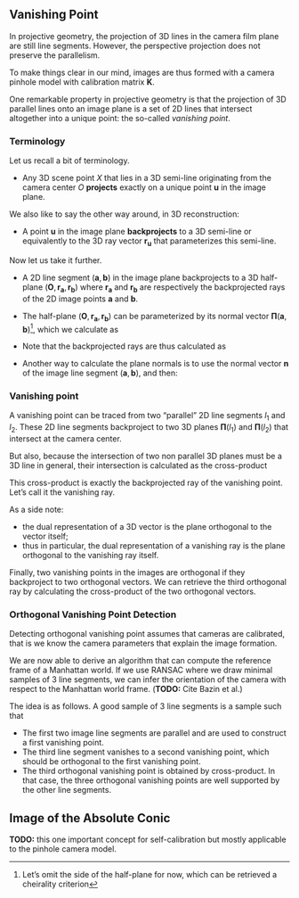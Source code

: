## Vanishing Point

In projective geometry, the projection of 3D lines in the camera film plane are
still line segments. However, the perspective projection does not preserve the
parallelism.

To make things clear in our mind, images are thus formed with a camera pinhole
model with calibration matrix $\mathbf{K}$.

One remarkable property in projective geometry is that the projection of 3D
parallel lines onto an image plane is a set of 2D lines that intersect
altogether into a unique point: the so-called *vanishing point*.

### Terminology

Let us recall a bit of terminology.

- Any 3D scene point $X$ that lies in a 3D semi-line originating from the camera
  center $O$ **projects** exactly on a unique point $\mathbf{u}$ in the image
  plane.

We also like to say the other way around, in 3D reconstruction:

- A point $\mathbf{u}$ in the image plane **backprojects** to a 3D semi-line or
  equivalently to the 3D ray vector $\mathbf{r}_\mathbf{u}$ that parameterizes
  this semi-line.

Now let us take it further.

- A 2D line segment $(\mathbf{a}, \mathbf{b})$ in the image plane backprojects to
  a 3D half-plane $(\mathbf{O}, \mathbf{r}_\mathbf{a}, \mathbf{r}_\mathbf{b})$
  where $\mathbf{r}_\mathbf{a}$ and $\mathbf{r}_\mathbf{b}$ are respectively the
  backprojected rays of the 2D image points $\mathbf{a}$ and $\mathbf{b}$.

- The half-plane $(\mathbf{O}, \mathbf{r}_\mathbf{a}, \mathbf{r}_\mathbf{b})$
  can be parameterized by its normal vector $\mathbf{\Pi}(\mathbf{a},
  \mathbf{b})$^[Let's omit the side of the half-plane for now, which can be
  retrieved a cheirality criterion], which we calculate as

  \begin{equation}
  \mathbf{\Pi}(\mathbf{a}, \mathbf{b}) =
    \mathbf{r}_\mathbf{a} \times \mathbf{r}_\mathbf{b}.
  \end{equation}

- Note that the backprojected rays are thus calculated as

  \begin{align*}
    \mathbf{r}_\mathbf{a} &= \mathbf{K}^{-1} \mathbf{a} \\
    %
    \mathbf{r}_\mathbf{b} &= \mathbf{K}^{-1} \mathbf{b}.
  \end{align*}

- Another way to calculate the plane normals is to use the normal vector
  $\mathbf{n}$ of the image line segment $(\mathbf{a}, \mathbf{b})$, and then:

  \begin{equation}
  \mathbf{\Pi}(\mathbf{a}, \mathbf{b}) =
    \mathbf{K}^T \mathbf{n}.
  \end{equation}

### Vanishing point

A vanishing point can be traced from two "parallel" 2D line segments $l_1$ and
$l_2$. These 2D line segments backproject to two 3D planes $\mathbf{\Pi}(l_1)$
and $\mathbf{\Pi}(l_2)$ that intersect at the camera center.

But also, because the intersection of two non parallel 3D planes must be a 3D
line in general, their intersection is calculated as the cross-product

  \begin{equation}
    \mathbf{\Pi}(l_1) \times \mathbf{\Pi}(l_2).
  \end{equation}

This cross-product is exactly the backprojected ray of the vanishing point.
Let's call it the vanishing ray.

As a side note:

- the dual representation of a 3D vector is the plane orthogonal to the
  vector itself;
- thus in particular, the dual representation of a vanishing ray is the plane
  orthogonal to the vanishing ray itself.

Finally, two vanishing points in the images are orthogonal if they backproject to two
orthogonal vectors. We can retrieve the third orthogonal ray by calculating the
cross-product of the two orthogonal vectors.

\begin{equation}
  \mathbf{\Pi}(l_3) = \mathbf{\Pi}(l_1) \times \mathbf{\Pi}(l_2).
\end{equation}

### Orthogonal Vanishing Point Detection

Detecting orthogonal vanishing point assumes that cameras are calibrated, that
is we know the camera parameters that explain the image formation.

We are now able to derive an algorithm that can compute the reference frame of a
Manhattan world. If we use RANSAC where we draw minimal samples of 3 line
segments, we can infer the orientation of the camera with respect to the
Manhattan world frame. (**TODO:** Cite Bazin et al.)

The idea is as follows. A good sample of 3 line segments is a sample such that

- The first two image line segments are parallel and are used to construct a
  first vanishing point.
- The third line segment vanishes to a second vanishing point, which should be
  orthogonal to the first vanishing point.
- The third orthogonal vanishing point is obtained by cross-product.
In that case, the three orthogonal vanishing points are well supported by the
other line segments.

## Image of the Absolute Conic

**TODO:** this one important concept for self-calibration but mostly applicable to
the pinhole camera model.
